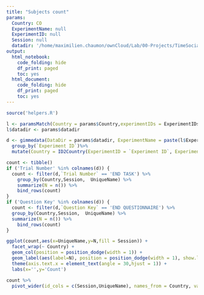 ```yaml
---
title: "Subjects count"
params:
  Country: CO
  ExperimentName: null
  ExperimentID: null
  Session: null    
  datadir: '/home/maximilien.chaumon/ownCloud/Lab/00-Projects/TimeSocialDistancing/DATA/data_exp_210125'
output:
  html_notebook:
    code_folding: hide
    df_print: paged
    toc: yes
  html_document:
    code_folding: hide
    df_print: paged
    toc: yes
---
```


```r
source('helpers.R')

l <- paramsMatch(Country = params$Country,experimentIDs = ExperimentIDs)
l$datadir <- params$datadir

```

```r
d <- gimmedata(DataDir = params$datadir, ExperimentName = paste(l$ExperimentName,collapse='|'), verbose = F) %>%
  group_by(`Experiment ID`)%>%
  mutate(Country = ID2Country(ExperimentID = `Experiment ID`, ExperimentIDs = ExperimentIDs))

```


```r
count <- tibble()
if ('Trial Number' %in% colnames(d)) {
  count <- filter(d,`Trial Number` == 'END TASK') %>%
    group_by(Country,Session,  UniqueName) %>%
    summarize(N = n()) %>%
    bind_rows(count)
}
if ('Question Key' %in% colnames(d)) {
  count <- filter(d,`Question Key` == 'END QUESTIONNAIRE') %>%
  group_by(Country,Session,  UniqueName) %>%
  summarize(N = n()) %>%
    bind_rows(count)
}

ggplot(count,aes(x=UniqueName,y=N,fill = Session)) +
  facet_wrap(~ Country) +
  geom_col(position = position_dodge(width = 1)) +
  geom_label(aes(label=N), position = position_dodge(width = 1), show.legend = F) +
  theme(axis.text.x = element_text(angle = 30,hjust = 1)) +
  labs(x='',y='Count')
```

```r
count %>%
  pivot_wider(id_cols = c(Session,UniqueName), names_from = Country, values_from=N) 
```

 
